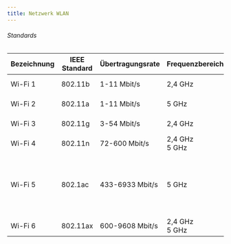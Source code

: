 ```yaml
---
title: Netzwerk WLAN
---
```




###### Standards

| Bezeichnung | IEEE Standard | Übertragungsrate | Frequenzbereich | Anmerkungen |
|-|-|-|-|-|
| Wi-Fi 1 | 802.11b | 1-11 Mbit/s | 2,4 GHz | inoffizielle Bezeichnung |
| Wi-Fi 2 | 802.11a | 1-11 Mbit/s | 5 GHz | inoffizielle Bezeichnung |
| Wi-Fi 3 | 802.11g | 3-54 Mbit/s | 2,4 GHz | inoffizielle Bezeichnung |
| Wi-Fi 4 | 802.11n | 72-600 Mbit/s	| 2,4 GHz<br/>5 GHz | bis zu 4x4 MIMO |
| Wi-Fi 5 | 802.1ac | 433-6933 Mbit/s | 5 GHz | bis zu 8x8 MIMO<br/>unterstüzt MU-MIMO ab Wave 2<br/>unterstüzt Beamforming |
| Wi-Fi 6 | 802.11ax | 600-9608 Mbit/s | 2,4 GHz<br/>5 GHz | |